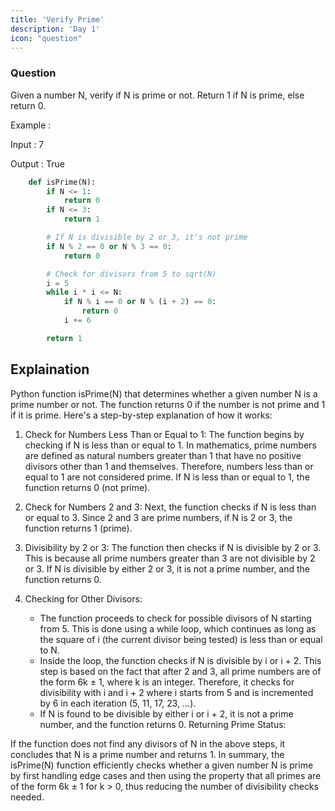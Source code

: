 ```yaml
---
title: 'Verify Prime'
description: 'Day 1'
icon: "question"
---
```


### Question
Given a number N, verify if N is prime or not. Return 1 if N is prime, else return 0.

Example :

Input : 7

Output : True

```python code.py
    def isPrime(N):
        if N <= 1:
            return 0
        if N <= 3:
            return 1

        # If N is divisible by 2 or 3, it's not prime
        if N % 2 == 0 or N % 3 == 0:
            return 0

        # Check for divisors from 5 to sqrt(N)
        i = 5
        while i * i <= N:
            if N % i == 0 or N % (i + 2) == 0:
                return 0
            i += 6

        return 1
```
## Explaination
Python function isPrime(N) that determines whether a given number N is a prime number or not. The function returns 0 if the number is not prime and 1 if it is prime. Here's a step-by-step explanation of how it works:

1. Check for Numbers Less Than or Equal to 1:
The function begins by checking if N is less than or equal to 1. In mathematics, prime numbers are defined as natural numbers greater than 1 that have no positive divisors other than 1 and themselves. Therefore, numbers less than or equal to 1 are not considered prime. If N is less than or equal to 1, the function returns 0 (not prime).

2. Check for Numbers 2 and 3:
Next, the function checks if N is less than or equal to 3. Since 2 and 3 are prime numbers, if N is 2 or 3, the function returns 1 (prime).

3. Divisibility by 2 or 3:
The function then checks if N is divisible by 2 or 3. This is because all prime numbers greater than 3 are not divisible by 2 or 3. If N is divisible by either 2 or 3, it is not a prime number, and the function returns 0.

4. Checking for Other Divisors:
    - The function proceeds to check for possible divisors of N starting from 5. This is done using a while loop, which continues as long as the square of i (the current divisor being tested) is less than or equal to N.
    - Inside the loop, the function checks if N is divisible by i or i + 2. This step is based on the fact that after 2 and 3, all prime numbers are of the form 6k ± 1, where k is an integer. Therefore, it checks for divisibility with i and i + 2 where i starts from 5 and is incremented by 6 in each iteration (5, 11, 17, 23, ...).
    - If N is found to be divisible by either i or i + 2, it is not a prime number, and the function returns 0.
Returning Prime Status:

If the function does not find any divisors of N in the above steps, it concludes that N is a prime number and returns 1.
In summary, the isPrime(N) function efficiently checks whether a given number N is prime by first handling edge cases and then using the property that all primes are of the form 6k ± 1 for k > 0, thus reducing the number of divisibility checks needed.